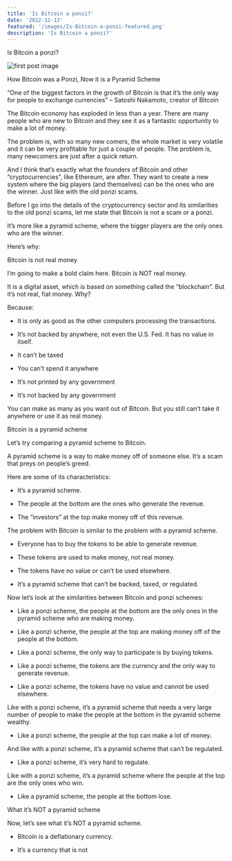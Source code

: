 ```yaml
---
title: 'Is Bitcoin a ponzi?'
date: '2022-12-13'
featured: '/images/Is-Bitcoin-a-ponzi-featured.png'
description: 'Is Bitcoin a ponzi?'
---
```


Is Bitcoin a ponzi?

![first post image](/images/Is-Bitcoin-a-ponzi.png)

How Bitcoin was a Ponzi, Now it is a Pyramid Scheme

“One of the biggest factors in the growth of Bitcoin is that it’s the only way for people to exchange currencies” – Satoshi Nakamoto, creator of Bitcoin

The Bitcoin economy has exploded in less than a year. There are many people who are new to Bitcoin and they see it as a fantastic opportunity to make a lot of money.

The problem is, with so many new comers, the whole market is very volatile and it can be very profitable for just a couple of people. The problem is, many newcomers are just after a quick return.

And I think that’s exactly what the founders of Bitcoin and other “cryptocurrencies”, like Ethereum, are after. They want to create a new system where the big players (and themselves) can be the ones who are the winner. Just like with the old ponzi scams.

Before I go into the details of the cryptocurrency sector and its similarities to the old ponzi scams, let me state that Bitcoin is not a scam or a ponzi.

It’s more like a pyramid scheme, where the bigger players are the only ones who are the winner.

Here’s why:

Bitcoin is not real money

I’m going to make a bold claim here. Bitcoin is NOT real money.

It is a digital asset, which is based on something called the “blockchain”. But it’s not real, fiat money. Why?

Because:

* It is only as good as the other computers processing the transactions.

* It’s not backed by anywhere, not even the U.S. Fed. It has no value in itself.

* It can’t be taxed

* You can’t spend it anywhere

* It’s not printed by any government

* It’s not backed by any government

You can make as many as you want out of Bitcoin. But you still can’t take it anywhere or use it as real money.

Bitcoin is a pyramid scheme

Let’s try comparing a pyramid scheme to Bitcoin.

A pyramid scheme is a way to make money off of someone else. It’s a scam that preys on people’s greed.

Here are some of its characteristics:

* It’s a pyramid scheme.

* The people at the bottom are the ones who generate the revenue.

* The “investors” at the top make money off of this revenue.

The problem with Bitcoin is similar to the problem with a pyramid scheme.

* Everyone has to buy the tokens to be able to generate revenue.

* These tokens are used to make money, not real money.

* The tokens have no value or can’t be used elsewhere.

* It’s a pyramid scheme that can’t be backed, taxed, or regulated.

Now let’s look at the similarities between Bitcoin and ponzi schemes:

* Like a ponzi scheme, the people at the bottom are the only ones in the pyramid scheme who are making money.

* Like a ponzi scheme, the people at the top are making money off of the people at the bottom.

* Like a ponzi scheme, the only way to participate is by buying tokens.

* Like a ponzi scheme, the tokens are the currency and the only way to generate revenue.

* Like a ponzi scheme, the tokens have no value and cannot be used elsewhere.

Like with a ponzi scheme, it’s a pyramid scheme that needs a very large number of people to make the people at the bottom in the pyramid scheme wealthy.

* Like a ponzi scheme, the people at the top can make a lot of money.

And like with a ponzi scheme, it’s a pyramid scheme that can’t be regulated.

* Like a ponzi scheme, it’s very hard to regulate.

Like with a ponzi scheme, it’s a pyramid scheme where the people at the top are the only ones who win.

* Like a pyramid scheme, the people at the bottom lose.

What it’s NOT a pyramid scheme

Now, let’s see what it’s NOT a pyramid scheme.

* Bitcoin is a deflationary currency.

* It’s a currency that is not
